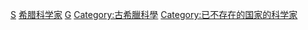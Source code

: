[[Category:各職業古希臘人|S]]
[[Category:希腊科学家|]]
[[Category:古代科學家|G]]
[[Category:古希臘科學|Category:古希臘科學]]
[[Category:已不存在的国家的科学家|Category:已不存在的国家的科学家]]
